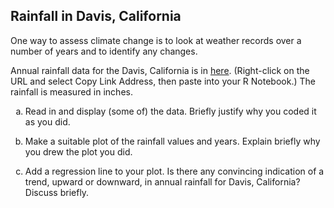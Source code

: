 ## Rainfall in Davis, California

 One way to assess climate change is to look at weather
records over a number of years and to identify any changes.

Annual rainfall data for the Davis, California is in
[here](http://ritsokiguess.site/datafiles/rainfall.txt). 
(Right-click on the URL and select Copy Link Address, then paste into your R Notebook.)
The rainfall is
measured in inches.


(a) Read in and display (some of) the data. Briefly justify why you coded it as you did.



(b) Make a suitable plot of the rainfall values and years. Explain briefly why you drew the plot you did.




(c) Add a regression line to your plot. Is there any convincing
indication of a trend, upward or downward, in annual rainfall for
Davis, California? Discuss briefly.




